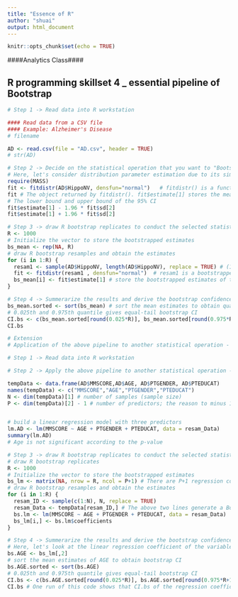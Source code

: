 ---
title: "Essence of R"
author: "shuai"
output: html_document
---

```{r setup, include=FALSE}
knitr::opts_chunk$set(echo = TRUE)
```


####Analytics Class####

## R programming skillset 4 _ essential pipeline of Bootstrap


```{r}
# Step 1 -> Read data into R workstation

#### Read data from a CSV file 
#### Example: Alzheimer's Disease
# filename

AD <- read.csv(file = "AD.csv", header = TRUE)
# str(AD)
```

```{r}
# Step 2 -> Decide on the statistical operation that you want to "Bootstrap" with
# Here, let's consider distribution parameter estimation due to its simplicity and sufficiency to represent the idea
require(MASS)
fit <- fitdistr(AD$HippoNV, densfun="normal")   # fitdistr() is a function from the package "MASS". It can fit a range of distributions, e.g., by using the argument, densfun="normal", we fit a normal distribution.
fit # The object returned by fitdistr(). fit$estimate[1] stores the mean estimation. fit$estimate[2] stores the std estimation.
# The lower bound and upper bound of the 95% CI
fit$estimate[1] - 1.96 * fit$sd[2]
fit$estimate[1] + 1.96 * fit$sd[2]
```

```{r}
# Step 3 -> draw R bootstrap replicates to conduct the selected statistical operation
R <- 1000
# Initialize the vector to store the bootstrapped estimates
bs_mean <- rep(NA, R)
# draw R bootstrap resamples and obtain the estimates
for (i in 1:R) {
  resam1 <- sample(AD$HippoNV, length(AD$HippoNV), replace = TRUE) # (1)  AD$HippoNV is the sample we'd like to bootstrap; (2) length(AD$HippoNV) is tell R that we'd like to generate the bootstrapped samples with the sample size of the original data; (3) replace = TRUE means that a data point could be repeatedly selected by our bootstrap procedure
  fit <- fitdistr(resam1 , densfun="normal")  # resam1 is a bootstrapped dataset. 
  bs_mean[i] <- fit$estimate[1] # store the bootstrapped estimates of the mean
}
```



```{r}
# Step 4 -> Summerarize the results and derive the bootstrap confidence interval (CI) of the parameter
bs_mean.sorted <- sort(bs_mean) # sort the mean estimates to obtain quantiles needed to construct the CIs
# 0.025th and 0.975th quantile gives equal-tail bootstrap CI
CI.bs <- c(bs_mean.sorted[round(0.025*R)], bs_mean.sorted[round(0.975*R+1)])
CI.bs
```




```{r}
# Extension 
# Application of the above pipeline to another statistical operation - estimation of linear regression coefficients

# Step 1 -> Read data into R workstation

# Step 2 -> Apply the above pipeline to another statistical operation - estimation of linear regression coefficients

tempData <- data.frame(AD$MMSCORE,AD$AGE, AD$PTGENDER, AD$PTEDUCAT)
names(tempData) <- c("MMSCORE","AGE","PTGENDER","PTEDUCAT")
N <- dim(tempData)[1] # number of samples (sample size)
P <- dim(tempData)[2] - 1 # number of predictors; the reason to minus 1 is because in tempData, there is an outcome variable "MMSCORE".


# build a linear regression model with three predictors
lm.AD <- lm(MMSCORE ~ AGE + PTGENDER + PTEDUCAT, data = resam_Data)
summary(lm.AD)
# Age is not significant according to the p-value

# Step 3 -> draw R bootstrap replicates to conduct the selected statistical operation
# draw R bootstrap replicates
R <- 1000
# Initialize the vector to store the bootstrapped estimates
bs_lm <- matrix(NA, nrow = R, ncol = P+1) # There are P+1 regression coefficients (counting the intercept here)
# draw R bootstrap resamples and obtain the estimates
for (i in 1:R) {
  resam_ID <- sample(c(1:N), N, replace = TRUE)
  resam_Data <- tempData[resam_ID,] # The above two lines generate a Bootstrapped dataset with the same sample size as the original dataset, with replacement of data points in resampling
  bs.lm <- lm(MMSCORE ~ AGE + PTGENDER + PTEDUCAT, data = resam_Data)
  bs_lm[i,] <- bs.lm$coefficients
}

# Step 4 -> Summerarize the results and derive the bootstrap confidence interval (CI) of the parameter
# Here, let's look at the linear regression coefficient of the variable Age first; for other variables, it is the same process
bs.AGE <- bs_lm[,2]
# sort the mean estimates of AGE to obtain bootstrap CI
bs.AGE.sorted <- sort(bs.AGE)
# 0.025th and 0.975th quantile gives equal-tail bootstrap CI
CI.bs <- c(bs.AGE.sorted[round(0.025*R)], bs.AGE.sorted[round(0.975*R+1)])
CI.bs # One run of this code shows that CI.bs of the regression coefficient of AGE is [-0.053997994  0.004755563], which contains 0. Thus, AGE is not significant here. 


```


